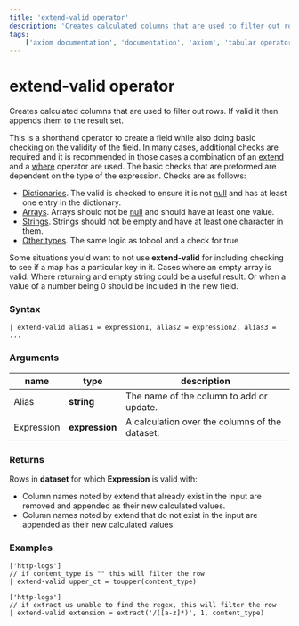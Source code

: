 ```yaml
---
title: 'extend-valid operator'
description: 'Creates calculated columns that are used to filter out rows. If valid it then appends them to the result set.'
tags:
    ['axiom documentation', 'documentation', 'axiom', 'tabular operators', 'extend-valid operator']
---
```


# extend-valid operator

Creates calculated columns that are used to filter out rows. If valid it then appends them to the
result set.

This is a shorthand operator to create a field while also doing basic checking on the validity
of the field. In many cases, additional checks are required and it is recommended in those cases
a combination of an [extend](extend-operator) and a [where](where-operator) operator are used. The
basic checks that are preformed are dependent on the type of the expression. Checks are as follows:

 * [Dictionaries](../data-types/scalar-data-types#the-dynamic-data-type). The valid is checked to ensure it is not [null](../data-types/null-values) and has at least one entry in
   the dictionary.
 * [Arrays](../data-types/scalar-data-types#the-dynamic-data-type). Arrays should not be [null](../data-types/null-values) and should have at least one value.
 * [Strings](../data-types/scalar-data-types#the-string-data-type). Strings should not be empty and have at least one character in them.
 * [Other types](/docs/apl/data-types/scalar-data-types). The same logic as tobool and a check for true

Some situations you'd want to not use **extend-valid** for including checking to see if a map has a
particular key in it. Cases where an empty array is valid. Where returning and empty string could
be a useful result. Or when a value of a number being 0 should be included in the new field.

### Syntax

```kusto
| extend-valid alias1 = expression1, alias2 = expression2, alias3 = ...
```

### Arguments

| **name**                | **type**       | **description**                                |
| ----------------------- | -------------- | ---------------------------------------------- |
| Alias                   | **string**     | The name of the column to add or update.       |
| Expression              | **expression** | A calculation over the columns of the dataset. |

### Returns

Rows in **dataset** for which **Expression** is valid with:

- Column names noted by extend that already exist in the input are removed and appended as their new calculated values.
- Column names noted by extend that do not exist in the input are appended as their new calculated values.

### Examples

```kusto
['http-logs']
// if content_type is "" this will filter the row
| extend-valid upper_ct = toupper(content_type)
```
<RunInPlayGround 
    href="https://play.axiom.co/axiom-play-qf1k/explorer?initForm=%7B%22apl%22%3A%20%22%5B%27sample-http-logs%27%5D%5Cn%7C%20extend-valid%20upper_ct%20%3D%20toupper%28content_type%29%22%7D" 
    target="_blank" 
    rel="noopener noreferrer"
/>

```kusto
['http-logs']
// if extract us unable to find the regex, this will filter the row
| extend-valid extension = extract('/([a-z]*)', 1, content_type)
```
<RunInPlayGround 
    href="https://play.axiom.co/axiom-play-qf1k/explorer?initForm=%7B%22apl%22%3A%20%22%5B%27sample-http-logs%27%5D%5Cn%7C%20extend-valid%20extension%20%3D%20extract%28%27%2F%28%5Ba-z%5D%2A%29%27%2C%201%2C%20content_type%29%22%7D" 
    target="_blank" 
    rel="noopener noreferrer"
/>
